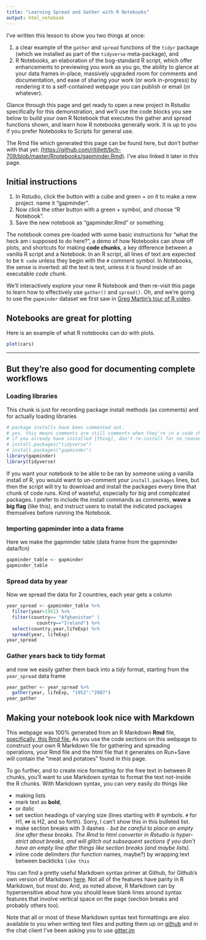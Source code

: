 ```yaml
---
title: "Learning Spread and Gather with R Notebooks"
output: html_notebook
---
```


I've written this lesson to show you two things at once: 

 1. a clear example of the `gather` and `spread` functions of the `tidyr` package (which we installed as part of the `tidyverse` meta-package), and
 2. R Notebooks, an elaboration of the bog-standard R script, which offer enhancements to previewing you work as you go, the ability to glance at your data frames in-place, massively upgraded room for comments and documentation, and ease of sharing your work (or work in-progress) by rendering it to a self-contained webpage you can publish or email (or whatever).

Glance through this page and get ready to open a new project in Rstudio specifically for this demonstration, and we'll use the code blocks you see below to build your own R Notebook that executes the gather and spread functions shown, and learn how R notebooks generally work. It is up to you if you prefer Notebooks to Scripts for general use.

The Rmd file which generated this page can be found here, but don't bother with that yet: [(https://github.com/rltillett/bch-709/blob/master/Rnotebooks/gapminder.Rmd)](https://github.com/rltillett/bch-709/blob/master/Rnotebooks/gapminder.Rmd). I've also linked it later in this page.

## Initial instructions

1. In Rstudio, click the button with a cube and green + on it to make a new project. name it "gapminder".
2. Now click the other button with a green + symbol, and choose "R Notebook".
3. Save the new notebook as "gapminder.Rmd" or something.

The notebook comes pre-loaded with some basic instructions for "what the heck am i supposed to do here?", a demo of how Notebooks can show off plots, and shortcuts for making **code chunks**, a key difference between a vanilla R script and a Notebook. In an R script, all lines of text are expected to be `R code` unless they begin with the `#` comment symbol. In Notebooks, the sense is inverted: all the text is text, unless it is found inside of an executable _code chunk_.

We'll interactively explore your new R Notebook and then re-visit this page to learn how to effectively use `gather()` and `spread()`. Oh, and we're going to use the `gapminder` dataset we first saw in [Greg Martin's tour of R video](https://youtu.be/ANMuuq502rE).

## Notebooks are great for plotting
Here is an example of what R notebooks can do with plots.

```r
plot(cars)
```

---

## But they're also good for documenting complete workflows
### Loading libraries
This chunk is just for recording package install methods (as comments) and for actually loading libraries

```r
# package installs have been commented out. 
# yes, this means comments are still comments when they're in a code chunk.
# if you already have installed [thing], don't re-install for no reason!
# install.packages("tidyverse")
# install.packages("gapminder")
library(gapminder)
library(tidyverse)
```

If you want your notebook to be able to be ran by someone using a vanilla install of R, you would want to un-comment your `install.packages` lines, but then the script will try to download and install the packages every time that chunk of code runs. Kind of wasteful, especially for big and complicated packages. I prefer to include the install commands as comments, **wave a big flag** (like this), and instruct users to install the indicated packages themselves before running the Notebook.

### Importing gapminder into a data frame
Here we make the gapminder table (data frame from the gapminder data/fcn)
```r
gapminder_table <- gapminder
gapminder_table
```

### Spread data by year
Now we spread the data for 2 countries, each year gets a column
```r
year_spread <- gapminder_table %>% 
  filter(year>1951) %>% 
  filter(country== "Afghanistan" | 
           country=="Ireland") %>% 
  select(country,year,lifeExp) %>% 
  spread(year, lifeExp)
year_spread
```

### Gather years back to tidy format
and now we easily gather them back into a *tidy* format, starting from the `year_spread` data frame

```r
year_gather <- year_spread %>% 
  gather(year, lifeExp, "1952":"2007")
year_gather
```



## Making your notebook look nice with Markdown
This webpage was 100% generated from an R Markdown **Rmd** file, [specifically, this Rmd file.](https://github.com/rltillett/bch-709/blob/master/Rnotebooks/gapminder.Rmd) As you use the code sections on this webpage to construct your own R Markdown file for gathering and spreading operations, your Rmd file and the html file that it generates on Run+Save will contain the "meat and potatoes" found in this page. 

To go further, and to create nice formatting for the free text in between R chunks, you'll want to use Markdown syntax to format the text not-inside the R chunks. With Markdown syntax, you can very easily do things like

 - making lists
 - mark text as **bold**, 
 - or _italic_ 
 - set section headings of varying size (lines starting with # symbols. `#` for H1, `##` is H2, and so forth). Sorry, I can't show this in this bulleted list.
 - make section breaks with 3 dashes `-` _but be careful to place an empty line after these breaks. The Rmd to html converter in Rstudio is hyper-strict about breaks, and will glitch out subsequent sections if you don't have an empty line after things like section breaks (and maybe lists)._
 - inline code delimiters (for function names, maybe?) by wrapping text between backticks `like this`

You can find a pretty useful Markdown syntax primer at Github, for Github's own version of Markdown [here](https://github.com/adam-p/markdown-here/wiki/Markdown-Cheatsheet). Not all of the features have parity in R Markdown, but most do. And, as noted above, R Markdown can by hypersensitive about how you should leave blank lines around syntax features that involve vertical space on the page (section breaks and probably others too).

Note that all or most of these Markdown syntax text formattings are also available to you when writing text files and putting them up on [github](https://github.com) and in the chat client I've been asking you to use [gitter.im](gitter.im)

